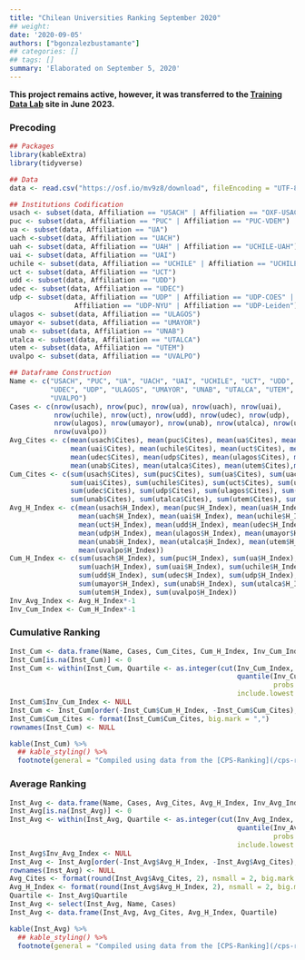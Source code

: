 ```yaml
---
title: "Chilean Universities Ranking September 2020"
## weight:
date: '2020-09-05'
authors: ["bgonzalezbustamante"]
## categories: []
## tags: []
summary: 'Elaborated on September 5, 2020'
---
```


**This project remains active, however, it was transferred to the [Training Data Lab](https://training-datalab.com/cps-ranking) site in June 2023.**

### Precoding

```r
## Packages
library(kableExtra)
library(tidyverse)

## Data
data <- read.csv("https://osf.io/mv9z8/download", fileEncoding = "UTF-8")

## Institutions Codification
usach <- subset(data, Affiliation == "USACH" | Affiliation == "OXF-USACH")
puc <- subset(data, Affiliation == "PUC" | Affiliation == "PUC-VDEM")
ua <- subset(data, Affiliation == "UA")
uach <-subset(data, Affiliation == "UACH")
uah <- subset(data, Affiliation == "UAH" | Affiliation == "UCHILE-UAH")
uai <- subset(data, Affiliation == "UAI")
uchile <- subset(data, Affiliation == "UCHILE" | Affiliation == "UCHILE-UAH")
uct <- subset(data, Affiliation == "UCT")
udd <- subset(data, Affiliation == "UDD")
udec <- subset(data, Affiliation == "UDEC")
udp <- subset(data, Affiliation == "UDP" | Affiliation == "UDP-COES" |
                Affiliation == "UDP-NYU" | Affiliation == "UDP-Leiden")
ulagos <- subset(data, Affiliation == "ULAGOS")
umayor <- subset(data, Affiliation == "UMAYOR")
unab <- subset(data, Affiliation == "UNAB")
utalca <- subset(data, Affiliation == "UTALCA")
utem <- subset(data, Affiliation == "UTEM")
uvalpo <- subset(data, Affiliation == "UVALPO")

## Dataframe Construction
Name <- c("USACH", "PUC", "UA", "UACH", "UAI", "UCHILE", "UCT", "UDD",
          "UDEC", "UDP", "ULAGOS", "UMAYOR", "UNAB", "UTALCA", "UTEM",
          "UVALPO")
Cases <- c(nrow(usach), nrow(puc), nrow(ua), nrow(uach), nrow(uai),
           nrow(uchile), nrow(uct), nrow(udd), nrow(udec), nrow(udp),
           nrow(ulagos), nrow(umayor), nrow(unab), nrow(utalca), nrow(utem),
           nrow(uvalpo))
Avg_Cites <- c(mean(usach$Cites), mean(puc$Cites), mean(ua$Cites), mean(uach$Cites),
               mean(uai$Cites), mean(uchile$Cites), mean(uct$Cites), mean(udd$Cites),
               mean(udec$Cites), mean(udp$Cites), mean(ulagos$Cites), mean(umayor$Cites),
               mean(unab$Cites), mean(utalca$Cites), mean(utem$Cites),mean(uvalpo$Cites))
Cum_Cites <- c(sum(usach$Cites), sum(puc$Cites), sum(ua$Cites), sum(uach$Cites),
               sum(uai$Cites), sum(uchile$Cites), sum(uct$Cites), sum(udd$Cites),
               sum(udec$Cites), sum(udp$Cites), sum(ulagos$Cites), sum(umayor$Cites),
               sum(unab$Cites), sum(utalca$Cites), sum(utem$Cites), sum(uvalpo$Cites))
Avg_H_Index <- c(mean(usach$H_Index), mean(puc$H_Index), mean(ua$H_Index),
                 mean(uach$H_Index), mean(uai$H_Index), mean(uchile$H_Index),
                 mean(uct$H_Index), mean(udd$H_Index), mean(udec$H_Index),
                 mean(udp$H_Index), mean(ulagos$H_Index), mean(umayor$H_Index),
                 mean(unab$H_Index), mean(utalca$H_Index), mean(utem$H_Index),
                 mean(uvalpo$H_Index))
Cum_H_Index <- c(sum(usach$H_Index), sum(puc$H_Index), sum(ua$H_Index),
                 sum(uach$H_Index), sum(uai$H_Index), sum(uchile$H_Index), sum(uct$H_Index),
                 sum(udd$H_Index), sum(udec$H_Index), sum(udp$H_Index), sum(ulagos$H_Index),
                 sum(umayor$H_Index), sum(unab$H_Index), sum(utalca$H_Index),
                 sum(utem$H_Index), sum(uvalpo$H_Index))
Inv_Avg_Index <- Avg_H_Index*-1
Inv_Cum_Index <- Cum_H_Index*-1
```

### Cumulative Ranking

```r
Inst_Cum <- data.frame(Name, Cases, Cum_Cites, Cum_H_Index, Inv_Cum_Index)
Inst_Cum[is.na(Inst_Cum)] <- 0
Inst_Cum <- within(Inst_Cum, Quartile <- as.integer(cut(Inv_Cum_Index,
                                                        quantile(Inv_Cum_Index,
                                                                 probs = 0:4/4),
                                                        include.lowest = TRUE)))
Inst_Cum$Inv_Cum_Index <- NULL
Inst_Cum <- Inst_Cum[order(-Inst_Cum$Cum_H_Index, -Inst_Cum$Cum_Cites), ]
Inst_Cum$Cum_Cites <- format(Inst_Cum$Cum_Cites, big.mark = ",")
rownames(Inst_Cum) <- NULL
```

```r
kable(Inst_Cum) %>%
  ## kable_styling() %>%
  footnote(general = "Compiled using data from the [CPS-Ranking](/cps-ranking/series/2020-09-05-impact-ranking/). Data collected on September 5, 2020.")
```

### Average Ranking

```r
Inst_Avg <- data.frame(Name, Cases, Avg_Cites, Avg_H_Index, Inv_Avg_Index)
Inst_Avg[is.na(Inst_Avg)] <- 0
Inst_Avg <- within(Inst_Avg, Quartile <- as.integer(cut(Inv_Avg_Index,
                                                        quantile(Inv_Avg_Index,
                                                                 probs = 0:4/4),
                                                        include.lowest = TRUE)))
Inst_Avg$Inv_Avg_Index <- NULL
Inst_Avg <- Inst_Avg[order(-Inst_Avg$Avg_H_Index, -Inst_Avg$Avg_Cites), ]
rownames(Inst_Avg) <- NULL
Avg_Cites <- format(round(Inst_Avg$Avg_Cites, 2), nsmall = 2, big.mark = ",")
Avg_H_Index <- format(round(Inst_Avg$Avg_H_Index, 2), nsmall = 2, big.mark = ",")
Quartile <- Inst_Avg$Quartile
Inst_Avg <- select(Inst_Avg, Name, Cases)
Inst_Avg <- data.frame(Inst_Avg, Avg_Cites, Avg_H_Index, Quartile)
```
```r
kable(Inst_Avg) %>%
  ## kable_styling() %>%
  footnote(general = "Compiled using data from the [CPS-Ranking](/cps-ranking/series/2020-09-05-impact-ranking/). Data collected on September 5, 2020.")
```

\
